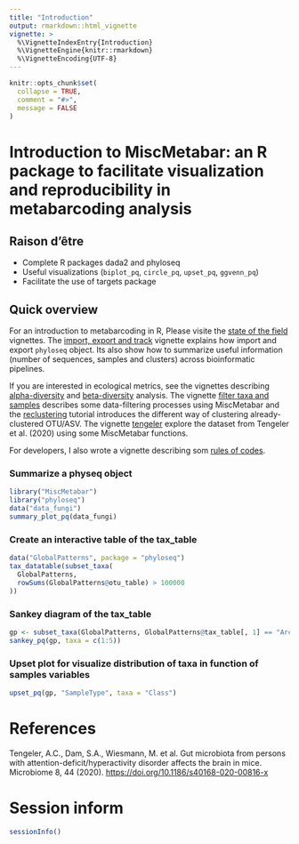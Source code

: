 ```yaml
---
title: "Introduction"
output: rmarkdown::html_vignette
vignette: >
  %\VignetteIndexEntry{Introduction}
  %\VignetteEngine{knitr::rmarkdown}
  %\VignetteEncoding{UTF-8}
---
```



```r
knitr::opts_chunk$set(
  collapse = TRUE,
  comment = "#>",
  message = FALSE
)
```

# Introduction to MiscMetabar: an R package to facilitate visualization and reproducibility in metabarcoding analysis

## Raison d'être

- Complete R packages dada2 and phyloseq
- Useful visualizations (`biplot_pq`, `circle_pq`, `upset_pq`, `ggvenn_pq`) 
- Facilitate the use of targets package

## Quick overview

For an introduction to metabarcoding in R, Please visite the [state of the field](https://adrientaudiere.github.io/MiscMetabar/articles/states_of_fields_in_R.html) vignettes. The [import, export and track](https://adrientaudiere.github.io/MiscMetabar/articles/import_export_track.html) vignette explains how import and export `phyloseq` object. Its also show how to summarize useful information (number of sequences, samples and clusters) across bioinformatic pipelines. 
 
If you are interested in ecological metrics, see the vignettes describing [alpha-diversity](https://adrientaudiere.github.io/MiscMetabar/articles/alpha-div.html) and [beta-diversity](https://adrientaudiere.github.io/MiscMetabar/articles/beta-div.html) analysis. 
The vignette [filter taxa and samples](https://adrientaudiere.github.io/MiscMetabar/articles/filter.html) describes some data-filtering processes using MiscMetabar and the [reclustering](https://adrientaudiere.github.io/MiscMetabar/articles/Reclustering.html) tutorial introduces the different way of clustering already-clustered OTU/ASV. The vignette [tengeler](https://adrientaudiere.github.io/MiscMetabar/articles/tengeler.html) explore the dataset from Tengeler et al. (2020) using some MiscMetabar functions.

For developers, I also wrote a vignette describing som [rules of codes](https://adrientaudiere.github.io/MiscMetabar/articles/Rules.html). 

### Summarize a physeq object

```r
library("MiscMetabar")
library("phyloseq")
data("data_fungi")
summary_plot_pq(data_fungi)
```


### Create an interactive table of the tax_table

```r
data("GlobalPatterns", package = "phyloseq")
tax_datatable(subset_taxa(
  GlobalPatterns,
  rowSums(GlobalPatterns@otu_table) > 100000
))
```

### Sankey diagram of the tax_table

```r
gp <- subset_taxa(GlobalPatterns, GlobalPatterns@tax_table[, 1] == "Archaea")
sankey_pq(gp, taxa = c(1:5))
```


### Upset plot for visualize distribution of taxa in function of samples variables

```r
upset_pq(gp, "SampleType", taxa = "Class")
```


# References

Tengeler, A.C., Dam, S.A., Wiesmann, M. et al. Gut microbiota from persons with attention-deficit/hyperactivity disorder affects the brain in mice. Microbiome 8, 44 (2020). <https://doi.org/10.1186/s40168-020-00816-x>


# Session inform

```r
sessionInfo()
```
